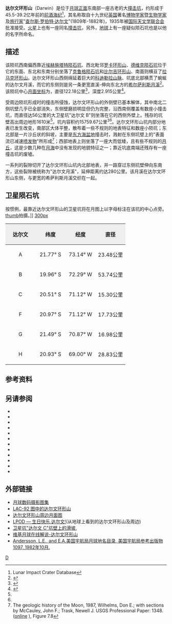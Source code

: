 {{lunar crater data|
 image=Darwin crater 4168 h1 h2.jpg|240px|
 caption=[[月球轨道器4号|月球轨道器4号]]拍摄的图像|
 latitude=19.93|
 N_or_S=S|
 longitude=69.21|
 E_or_W=W|
 diameter=122.18公里|
 depth=2.915公里|
 colong=70|
 eponym=[[查尔斯·达尔文|查尔斯·罗·达尔文]]}}
'''达尔文环形山'''（Darwin）是位于[[月球正面|月球正面]]东南部一座古老的大[[撞击坑|撞击坑]]，约形成于45.5-39.2亿年前的[[前酒海纪|前酒海纪]]<ref name=LICD>Lunar Impact Crater Database</ref>，其名称取自十九世纪[[英国|英国]]著名[[博物学家|博物学家]]暨[[生物学家|生物学家]]及[[旅行家|旅行家]]"[[查尔斯·达尔文|查尔斯·罗伯特·达尔文]]"(1809年-1882年)，1935年被[[国际天文学联合会|国际天文学联合会]]批准接受。[[火星|火星]]上也有一座同名[[撞击坑|撞击坑]]，另外，[[地球|地球]]上有一座疑似陨石坑也是以他的名字所命名。

==描述==  
该陨坑西南偏西靠近[[埃赫施塔特陨石坑|埃赫施塔特陨石坑]]、西北毗邻[[罗卡环形山|罗卡环形山]]、[[德维克陨石坑|德维克陨石坑]]位于它的东面、东北和东南分别坐落了[[克鲁格陨石坑|克鲁格陨石坑]]和[[比尔吉环形山|比尔吉环形山]]、南面则横亘了[[拉马克环形山|拉马克环形山]]。达尔文环形山西侧绵延着巨大的[[科迪勒拉山脉_(月球)|科迪勒拉山脉]]、坑底北部横贯了蜿蜒的达尔文月溪，而它的东侧则是另一条更宽直溪-伸向东北方的[[希尔萨斯利陨石坑|希尔萨利斯月溪]]<ref>{{Cite web |url=http://planetarynames.wr.usgs.gov/images/Lunar/lac_92_lo.pdf |title=Crater Darwin on LAC-92 map. |access-date=2016-10-21 |archive-date=2020-09-21 |archive-url=https://web.archive.org/web/20200921201236/https://planetarynames.wr.usgs.gov/images/Lunar/lac_92_lo.pdf |dead-url=no }}</ref>。该陨坑中心[[月面坐标|月面坐标]]为{{Coord|19.93|S|69.21|W|globe:Moon|nogoogle=1|noosm=1}}，直径122.18公里<ref name="IAU">{{Cite web |url=http://planetarynames.wr.usgs.gov/Feature/1417 |title=Directory of the International Astronomical Union |access-date=2016-10-21 |archive-date=2020-11-27 |archive-url=https://web.archive.org/web/20201127013252/https://planetarynames.wr.usgs.gov/Feature/1417 |dead-url=no }}</ref>，深度2.915公里<ref>{{Cite web |url=http://fisherka.csolutionshosting.net/astronote/plan/craterdepth/html/CraterDepthFeatureNameWestfall.html |title=John E. Westfall's Atlas of the Lunar Terminator, Cambridge Univ. Press (2000) |accessdate=2016-10-21 |archive-date=2014-12-18 |archive-url=https://archive.today/20141218234310/http://fisherka.csolutionshosting.net/astronote/plan/craterdepth/html/CraterDepthFeatureNameWestfall.html |dead-url=yes }}</ref>。

受周边陨坑形成时的撞击所侵蚀，达尔文环形山的外侧壁已基本解体，其中南北二侧坑壁几乎已全部消失，东侧壁磨损明显但仍为完整，沿西南侧覆盖有数座小撞击坑，而直径达56公里的大卫星坑"达尔文 B"则坐落在它的西侧外壁上。残存的坑壁高出周边地形1610米<ref name="LICD"/>，坑内容积约15759.67公里<sup>3</sup><ref name="LICD"/>。达尔文环形山坑内部分地表已发生改变，南部区大体平整，散布着一些不规则的地表特征和数座小陨坑；东北部是一片沙丘状的斜坡，主要是[[东方海|东方海盆地]]撞击时，溅射在东侧坑壁上的"表面流已减速[[喷发|喷发物]]"所形成<ref>The geologic history of the Moon, 1987, Wilhelms, Don E.; with sections by McCauley, John F.; Trask, Newell J. USGS Professional Paper: 1348. ([http://pubs.er.usgs.gov/publication/pp1348 online] {{Wayback|url=http://pubs.er.usgs.gov/publication/pp1348 |date=20160604112233 }}), Figure 7.8</ref>；西部地表上则坐落了一座大而低矮，且有些不规则的[[月丘|月丘]]，这是少数几种在[[月海|月海]]中没有发现的地貌特征之一；靠近坑底南端还残存有一座撞击坑的废墟。

一系列的裂隙切开了达尔文环形山坑内北部地表，并一路穿过东侧坑壁伸向东南方，这些裂隙被统称为"达尔文月溪"，延伸距离约达280公里。该月溪在达尔文环形山东侧，与更宽的希萨利斯月溪交织在一起。

==卫星陨石坑==
按惯例，最靠近达尔文环形山的卫星坑将在月图上以字母标注在该坑的中心点旁。
[[image:M148624404RE_Darwin_C_LROC.png|thumb]]拍摄。]]
[[image:Darwin_sattelite_craters_map.jpg|300px]]

{| class="wikitable"
!width="25%" style="background:#eeeeee;" |达尔文
!width="25%" style="background:#eeeeee;" |纬度
!width="25%" style="background:#eeeeee;" |经度
!width="25%" style="background:#eeeeee;" |直径
|-
|align="center"|A
|align="center"|21.77° S
|align="center"|73.14° W
|align="center"|23.48公里
|-
|align="center"|B
|align="center"|19.96° S
|align="center"|72.29° W
|align="center"|53.74公里
|-
|align="center"|C
|align="center"|20.51° S
|align="center"|71.12° W
|align="center"|15.30公里
|-
|align="center"|F
|align="center"|20.97° S
|align="center"|71.12° W
|align="center"|17.73公里
|-
|align="center"|G
|align="center"|21.49° S
|align="center"|70.87° W
|align="center"|16.98公里
|-
|align="center"|H
|align="center"|20.93° S
|align="center"|69.00° W
|align="center"|28.83公里
|}{{clear}}

==参考资料==
{{Reflist}}
==另请参阅==
* {{cite book
  | last1 = Andersson
  | first1 = L. E.
  | last2 = Whitaker
  | first2 = E. A.
  | authorlink2 = Ewen Whitaker
  | date = 1982
  | title = [[NASA|NASA]] Catalogue of Lunar Nomenclature
  | publisher = NASA RP-1097
  | ref = harv
  }}
* {{cite web
  | last = Blue
  | first = Jennifer
  | date = July 25, 2007
  | title = Gazetteer of Planetary Nomenclature
  | publisher = [[United_States_Geological_Survey|USGS]]
  | url = http://planetarynames.wr.usgs.gov/
  | accessdate = 2007-08-05
  | ref = harv
  | archive-date = 2018-12-25
  | archive-url = https://web.archive.org/web/20181225170157/https://planetarynames.wr.usgs.gov/
  | dead-url = no
  }}
* {{cite book
  | last1 = Bussey
  | first1 = B.
  | authorlink1 = Ben Bussey
  | last2 = Spudis
  | first2 = P.
  | authorlink2 = Paul Spudis
  | date = 2004
  | title = The Clementine Atlas of the Moon
  | publisher = Cambridge University Press
  | location = New York
  | isbn = 978-0-521-81528-4
  | ref = harv
  }}
* {{cite book
  | last1 = Cocks
  | first1 = Elijah E.
  | last2 = Cocks
  | first2 = Josiah C.
  | date = 1995
  | title = Who's Who on the Moon: A Biographical Dictionary of Lunar Nomenclature
  | url = https://archive.org/details/isbn_9780936389271
  | publisher = Tudor Publishers
  | isbn = 978-0-936389-27-1
  | ref = harv
  }}
* {{cite web
  | last = McDowell
  | first = Jonathan
  | date = July 15, 2007
  | url = http://host.planet4589.org/astro/lunar/
  | title = Lunar Nomenclature
  | publisher = Jonathan's Space Report
  | accessdate = 2007-10-24
  | ref = harv
  | archive-date = 2018-12-25
  | archive-url = https://web.archive.org/web/20181225170156/http://host.planet4589.org/astro/lunar/
  | dead-url = no
  }}
* {{cite journal| last1 = Menzel| first1 = D. H.| last2 = Minnaert| first2 = M.| last3 = Levin| first3 = B.| last4 = Dollfus| first4 = A.| last5 = Bell| first5 = B.| title = Report on Lunar Nomenclature by the Working Group of Commission 17 of the IAU| doi = 10.1007/BF00171763| journal = Space Science Reviews| volume = 12| issue = 2| pages = 136–186| date = 1971| bibcode = 1971SSRv...12..136M| ref = harv}}
* {{cite book
  | first = Patrick
  | last = Moore
  | authorlink = Patrick Moore
  | date = 2001
  | title = On the Moon
  | url = https://archive.org/details/patrickmooreonmo00patr
  | publisher = Sterling Publishing Co.
  | isbn = 978-0-304-35469-6
  | ref = harv
  }}
* {{cite book
  | first = Fred W.
  | last = Price
  | date = 1988
  | title = The Moon Observer's Handbook
  | publisher = Cambridge University Press
  | isbn = 978-0-521-33500-3
  | ref = harv
  }}
* {{cite book
  | last = Rükl
  | first = Antonín
  | authorlink = Antonín Rükl
  | date = 1990
  | title = Atlas of the Moon
  | publisher = Kalmbach Books
  | isbn = 978-0-913135-17-4
  | ref = harv
  }}
* {{cite book
  | last = Webb
  | first = Rev. T. W.
  | authorlink = Thomas William Webb
  | date = 1962
  | title = Celestial Objects for Common Telescopes
  | url = https://archive.org/details/celestialobjects00webb
  | edition = 6th revised
  | publisher = Dover
  | isbn = 978-0-486-20917-3
  | ref = harv
  }}
* {{cite book
  | first = Ewen A.
  | last = Whitaker
  | authorlink = Ewen Whitaker
  | date = 1999
  | title = Mapping and Naming the Moon
  | publisher = Cambridge University Press
  | isbn = 978-0-521-62248-6
  | ref = harv
  }}
* {{cite book
  | first = Peter T.
  | last = Wlasuk
  | date = 2000
  | title = Observing the Moon
  | publisher = Springer
  | isbn = 978-1-85233-193-1
  | ref = harv
 }}
{{refend}}

==外部链接==
* [http://www.lpi.usra.edu/resources/lunar_orbiter/bin/srch_nam.shtml?Darwin%7C0 月球数码摄影图集] {{Wayback|url=http://www.lpi.usra.edu/resources/lunar_orbiter/bin/srch_nam.shtml?Darwin%7C0 |date=20201127014609 }}
* [http://www.lpi.usra.edu/resources/mapcatalog/LAC/lac92/ LAC-92 图中的达尔文环形山] {{Wayback|url=http://www.lpi.usra.edu/resources/mapcatalog/LAC/lac92/ |date=20201127013720 }}
* [http://www.lpi.usra.edu/resources/mapcatalog/usgs/I755/ 达尔文环形山周边月面图] {{Wayback|url=http://www.lpi.usra.edu/resources/mapcatalog/usgs/I755/ |date=20201127013452 }}
* [https://web.archive.org/web/20180530225955/http://www.lpod.org/archive/archive/2004/02/LPOD-2004-02-12.htm LPOD — 生日快乐,达尔文!](从地球上看到的达尔文环形山及周边)
* [http://lroc.sese.asu.edu/posts/330 卫星坑"达尔文 C"坑壁上的滑坡.] {{Wayback|url=http://lroc.sese.asu.edu/posts/330 |date=20210318040815 }}
* [http://the-moon.wikispaces.com/Darwin 维基月球在线解说-达尔文环形山] {{Wayback|url=http://the-moon.wikispaces.com/Darwin |date=20180530155207 }}
* [http://planet4589.org/astro/lunar/RP-1097.pdf Andersson, L.E., and E.A.美国宇航局月球地名目录, 美国宇航局参考出版物1097, 1982年10月.] {{Wayback|url=http://planet4589.org/astro/lunar/RP-1097.pdf |date=20141006125838 }}

[[Category:月球环形山|D]]
{{月球環形山 (C-F)}}
